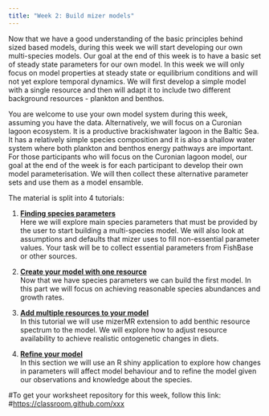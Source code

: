 ```yaml
---
title: "Week 2: Build mizer models"
---
```


Now that we have a good understanding of the basic principles behind sized based models, during this week we will start developing our own multi-species models. Our goal at the end of this week is to have a basic set of steady state parameters for our own model. In this week we will only focus on model properties at steady state or equilibrium conditions and will not yet explore temporal dynamics. We will first develop a simple model with a single resource and then will adapt it to include two different background resources - plankton and benthos. 

You are welcome to use your own model system during this week, assuming you have the data. Alternatively, we will focus on a Curonian lagoon ecosystem. It is a productive brackishwater lagoon in the Baltic Sea. It has a relatively simple species composition and it is also a shallow water system where both plankton and benthos energy pathways are important. For those participants who will focus on the Curonian lagoon model, our goal at the end of the week is for each participant to develop their own model parameterisation. We will then collect these alternative parameter sets and use them as a model ensamble. 

The material is split into 4 tutorials:

1.  [**Finding species parameters**](find-species-parameters.qmd)\
    Here we will explore main species parameters that must be provided by the user to start building a multi-species model. We will also look at assumptions and defaults that mizer uses to fill non-essential parameter values. Your task will be to collect essential parameters from FishBase or other sources. 

2.  [**Create your model with one resource**](create-first-model.qmd)\
    Now that we have species parameters we can build the first model. In this part we will focus on achieving reasonable species abundances and growth rates. 

3.  [**Add multiple resources to your model**](set-multiple-resources.qmd)\
    In this tutorial we will use mizerMR extension to add benthic resource spectrum to the model. We will explore how to adjust resource availability to achieve realistic ontogenetic changes in diets. 

4.  [**Refine your model**](refine-model.qmd)\
    In this section we will use an R shiny application to explore how changes in parameters will affect model behaviour and to refine the model given our observations and knowledge about the species. 
    
#To get your worksheet repository for this week, follow this link:
#<https://classroom.github.com/xxx>

